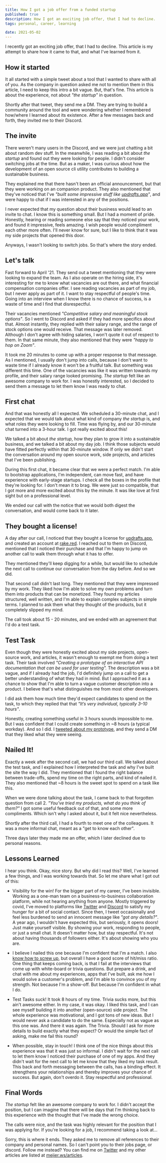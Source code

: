 ```yaml
---
title: How I got a job offer from a funded startup
published: true
description: How I got an exciting job offer, that I had to decline.
tags: personal, career, learning

date: 2021-05-02
---
```


I recently got an exciting job offer, that I had to decline. This article is my attempt to share how it came to that, and what I've learned from it. 

## How it started

It all started with a simple tweet about a tool that I wanted to share with all of you. As the company in question asked me not to mention them in this article, I need to keep this intro a bit vague. But, that's fine. This article is about the experience, not about _"the startup"_ in question.

Shortly after that tweet, they send me a DM. They are trying to build a community around the tool and were wondering whether I remembered how/where I learned about its existence. After a few messages back and forth, they invited me to their Discord.

## The invite

There weren't many users in the Discord, and we were just chatting a bit about random dev stuff. In the meanwhile, I was reading a bit about *the startup* and found out they were looking for people. I didn't consider switching jobs at the time. But as a maker, I was curious about how the development of an open source cli utility contributes to building a sustainable business.

They explained me that there hasn't been an official announcement, but that they were working on an companion product. They also mentioned that they've noticed that I've _"built some impressive stuff like [updrafts.app](https://updrafts.app)"_, and were happy to chat if I was interested in any of the positions.

I never expected that my question about their business would lead to an invite to chat. I know this is something small. But I had a moment of pride. Honestly, hearing or reading someone else say that they noticed your work, and found it impressive, feels amazing. I wish people would compliment each other more often. I'll never know for sure, but I like to think that it was my side projects that opened this door.

Anyways, I wasn't looking to switch jobs. So that's where the story ended.

## Let's talk

Fast forward to April '21. They send out a tweet mentioning that they were looking to expand the team. As I also operate on the hiring side, it's interesting for me to know what vacancies are out there, and what financial compensation companies offer. I see reading vacancies as part of my job, but I never apply as part of it. I want to stay respectful of people's time. Going into an interview when I know there is no chance of success, is a waste of time and I find that disrespectful.

Their vacancies mentioned _"Competitive salary and meaningful stock options"_. So I went to Discord and asked if they had more specifics about that. Almost instantly, they replied with their salary range, and the range of stock options one would receive. That message was later removed. Although I don't agree with hiding salaries, I won't quote it out of respect to them. In that same minute, they also mentioned that they were _"happy to hop on Zoom"_.

It took me 20 minutes to come up with a proper response to that message. As I mentioned, I usually don't jump into calls, because I don't want to waste time if I already know it won't be a fruitful talk. But something was different this time. One of the vacancies was like it was written towards my profile, and their salary range looked promising. _The startup_ felt like an awesome company to work for. I was honestly interested, so I decided to send them a message to let them know I was ready to chat.

## First chat

And that was honestly all I expected. We scheduled a 30-minute chat, and I expected that we would talk about what kind of company _the startup_ is, and what roles they were looking to fill. Time was flying by, and our 30-minute chat turned into a 3-hour talk. I got really excited about this!

We talked a bit about _the startup_, how they plan to grow it into a sustainable business, and we talked a bit about my day job. I think those subjects would have fitted perfectly within that 30-minute window. If only we didn't start the conversation around my open source work, side projects, and articles that I've been publishing.

During this first chat, it became clear that we were a perfect match. I'm able to bootstrap applications, I'm independent, can move fast, and have experience with early-stage startups. I check all the boxes in the profile that they're looking for. I don't mean it to brag. We were just so compatible, that I got more and more excited about this by the minute. It was like love at first sight but on a professional level.

We ended our call with the notice that we would both digest the conversation, and would come back to it later.

## They bought a license!

A day after our call, I noticed that they bought a license for [updrafts.app](https://updrafts.app), and created an account at [rake.red](https://rake.red). I reached out to them on Discord, mentioned that I noticed their purchase and that I'm happy to jump on another call to walk them through what it has to offer.

They mentioned they'll keep digging for a while, but would like to schedule the next call to continue our conversation from the day before. And so we did.

That second call didn't last long. They mentioned that they were impressed by my work. They liked how I'm able to solve my own problems and turn them into products that can be monetized. They found my articles structured, well written, and I'm able to explain complex subjects in simple terms. I planned to ask them what they thought of the products, but it completely slipped my mind.

The call took about 15 - 20 minutes, and we ended with an agreement that I'd do a test task.

## Test Task

Even though they were honestly excited about my side projects, open-source work, and articles, it wasn't enough to exempt me from doing a test task. Their task involved _"Creating a prototype of an interactive API documentation that can be used for user testing"._ The description was a bit vague, and if I already had the job, I'd definitely jump on a call to get a better understanding of what they had in mind. But I approached it as a chance to show that I'm able to turn a vague customer description into a product. I believe that's what distinguishes me from most other developers.

I did ask them how much time they'd expect candidates to spend on the task, to which they replied that that _"It’s very individual, typically 3–10 hours"_.

Honestly, creating something useful in 3 hours sounds impossible to me. But I was confident that I could create something in ~8 hours (a typical workday). And so I did. I [tweeted about my prototype](https://twitter.com/meijer_s/status/1384960782069342211), and they send a DM that they liked what they were seeing.

## Nailed It!

Exactly a week after the second call, we had our third call. We talked about the test task, and I explained how I interpreted the task and why I've built the site the way I did. They mentioned that I found the right balance between trade-offs, spend my time on the right parts, and kind of nailed it. They also mentioned that ~8 hours is the sweet spot to spend on a task like this. 

When we were done talking about the task, I came back to that forgotten question from call 2. _"You've tried my products, what do you think of them?"_ I got some useful feedback out of that, and some more compliments. Which isn't why I asked about it, but it felt nice nevertheless.

Shortly after the third call, I had a fourth to meet one of the colleagues. It was a more informal chat, meant as a "get to know each other".

Three days later they made me an offer, which I later declined due to personal reasons.

## Lessons Learned

I hear you think. Okay, nice story. But why did I read this? Well, I've learned a few things, and I was working towards that. So let me share what I got out of this:

- Visibility for the win! For the bigger part of my career, I've been invisible. Working as a one-man team on a business-to-business collaboration platform, while not hearing anything from anyone. Mostly triggered by covid, I've moved to platforms like [Twitter](https://meijer.ws/twitter) and [Discord](http://kcd.im/discord) to satisfy my hunger for a bit of social contact. Since then, I tweet occasionally and feel less burdened to send an innocent message like _"got any details?"_. A year ago, I wouldn't have expected this, but seriously, it opens doors! Just make yourself visible. By showing your work, responding to people, or just a small chat. It doesn't matter how, but stay respectful. It's not about having thousands of followers either. It's about showing who you are.

- I believe I nailed this one because I'm confident that I'm a match. I also [know how to screw up](https://meijer.ws/articles/trivia-or-job-interview), but overall I have a good score of hit/miss ratio. One thing that keeps coming back, is that I fail at the interviews that come up with white-board or trivia questions. But prepare a drink, and chat with me about my experiences, apps that I've built, ask me how I would solve a customer's problem, and I'm able to convince you of my strength. Not because I'm a show-off. But because I'm confident in what I do. 

- Test Tasks suck! It took 8 hours of my time. Trivia sucks more, but this ain't awesome either. In my case, it was okay. I liked this task, and I can see myself building it into another (open-source) side project. The whole experience was motivational, and I got tons of new ideas. But I would never ask a candidate to do the same. Especially not as vague as this one was. And there it was again. The Trivia. Should I ask for more details to build exactly what they expect? Or would the simple fact of asking, make me fail this round?

- When possible, stay in touch! I think one of the nice things about this experience was that it was just so informal. I didn't wait for the next call to let them know I noticed their purchase of one of my apps. And they didn't wait for the next call to let me know that they liked my task result. This back and forth messaging between the calls, has a binding effect. It strengthens your relationships and thereby improves your chance of success. But again, don't overdo it. Stay respectful and professional.

## Final Words

_The startup_ felt like an awesome company to work for. I didn't accept the position, but I can imagine that there will be days that I'm thinking back to this experience with the thought that I've made the wrong choice.

The calls were nice, and the task was highly relevant for the position that I was applying for. If you're looking for a job, I recommend taking a look at... 

Sorry, this is where it ends. They asked me to remove all references to their company and personal names. So I can't point you to their jobs page, or discord. Follow me instead? You can find me on [Twitter](https://meijer.ws/twitter) and my other articles are listed at [meijer.ws/articles](https://meijer.ws/articles).